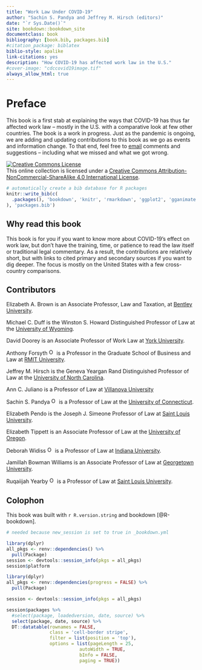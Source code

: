 ```yaml
--- 
title: "Work Law Under COVID-19"
author: "Sachin S. Pandya and Jeffrey M. Hirsch (editors)"
date: "`r Sys.Date()`"
site: bookdown::bookdown_site
documentclass: book
bibliography: [book.bib, packages.bib]
#citation_package: biblatex
biblio-style: apalike
link-citations: yes
description: "How COVID-19 has affected work law in the U.S."
#cover-image: "cdccovid19image.tif"
always_allow_html: true
---
```



# Preface {-}

This book is a first stab at explaining the ways that COVID-19 has thus far affected work law -- mostly in the U.S. with a comparative look at few other countries. The book is a work in progress. Just as the pandemic is ongoing, we are adding and updating contributions to this book as we go as events and information change. To that end, feel free to [email](mailto: worklawcovid@uconn) comments and suggestions -- including what we missed and what we got wrong.

<a rel="license" href="http://creativecommons.org/licenses/by-nc-sa/4.0/"><img alt="Creative Commons License" style="border-width:0" src="https://i.creativecommons.org/l/by-nc-sa/4.0/88x31.png" /></a><br />This online collection is licensed under a <a rel="license" href="http://creativecommons.org/licenses/by-nc-sa/4.0/">Creative Commons Attribution-NonCommercial-ShareAlike 4.0 International License</a>.


```r
# automatically create a bib database for R packages
knitr::write_bib(c(
  .packages(), 'bookdown', 'knitr', 'rmarkdown', 'ggplot2', 'gganimate', 'DT'
), 'packages.bib')


```

## Why read this book {-}

This book is for you if you want to know more about COVID-19's effect on work law, but don't have the training, time, or patience to read the law itself or traditional legal commentary. As a result, the contributions are relatively short, but with links to cited primary and secondary sources if you want to dig deeper. The focus is mostly on the United States with a few cross-country comparisons.

## Contributors {-}

Elizabeth A. Brown is an Associate Professor, Law and Taxation, at [Bentley University](https://faculty.bentley.edu/details.asp?uname=ebrown1).

Michael C. Duff is the Winston S. Howard Distinguished Professor of Law at the [University of Wyoming](http://www.uwyo.edu/law/directory/mike-duff.html).

David Doorey is an Associate Professor of Work Law at [York University](https://profiles.laps.yorku.ca/profiles/ddoorey/).

Anthony Forsyth [<img alt="ORCID logo" src="https://info.orcid.org/wp-content/uploads/2019/11/orcid_16x16.png" width="16" height="16" /></a>](https://orcid.org/0000-0003-0790-8524) is a Professor in the Graduate School of Business and Law at [RMIT University](https://www.rmit.edu.au/contact/staff-contacts/academic-staff/f/forsyth-professor-anthony).

Jeffrey M. Hirsch is the Geneva Yeargan Rand Distinguished Professor of Law at the [University of North Carolina](https://law.unc.edu/people/jeffrey-m-hirsch/).

Ann C. Juliano is a Professor of Law at [Villanova University](https://www1.villanova.edu/villanova/law/academics/faculty/Facultyprofiles/AnnCJuliano.html)

Sachin S. Pandya [<img alt="ORCID logo" src="https://info.orcid.org/wp-content/uploads/2019/11/orcid_16x16.png" width="16" height="16" /></a>](http://orcid.org/0000-0001-7387-1307) is a Professor of Law at the [University of Connecticut](https://www.law.uconn.edu/faculty/profiles/sachin-s-pandya).

Elizabeth Pendo is the Joseph J. Simeone Professor of Law at [Saint Louis University](https://www.slu.edu/law/faculty/elizabeth-pendo.php).

Elizabeth Tippett is an Associate Professor of Law at the [University of Oregon](https://law.uoregon.edu/people/faculty/tippett).

Deborah Widiss [<img alt="ORCID logo" src="https://info.orcid.org/wp-content/uploads/2019/11/orcid_16x16.png" width="16" height="16" /></a>](http://orcid.org/0000-0002-9690-886X) is a Professor of Law at [Indiana University](https://law.indiana.edu/about/people/bio.php?name=widiss-deborah).

Jamillah Bowman Williams is an Associate Professor of Law at [Georgetown University](https://www.law.georgetown.edu/faculty/jamillah-bowman-williams/).

Ruqaiijah Yearby [<img alt="ORCID logo" src="https://info.orcid.org/wp-content/uploads/2019/11/orcid_16x16.png" width="16" height="16" /></a>](https://orcid.org/0000-0002-2381-9401) is a Professor of Law at [Saint Louis University](https://www.slu.edu/law/faculty/ruqaiijah-yearby.php).

## Colophon {-}

This book was built with `r R.version.string` and bookdown [@R-bookdown].

```r
# needed because new_session is set to true in _bookdown.yml

library(dplyr)
all_pkgs <- renv::dependencies() %>% 
  pull(Package) 
session <- devtools::session_info(pkgs = all_pkgs)
session$platform
```

```r
library(dplyr)
all_pkgs <- renv::dependencies(progress = FALSE) %>% 
  pull(Package) 

session <- devtools::session_info(pkgs = all_pkgs)

session$packages %>% 
  #select(package, loadedversion, date, source) %>% 
  select(package, date, source) %>% 
  DT::datatable(rownames = FALSE,
                class = 'cell-border stripe',
                filter = list(position = 'top'),
                options = list(pageLength = 25, 
                           autoWidth = TRUE,
                           bInfo = FALSE,
                           paging = TRUE))
```
